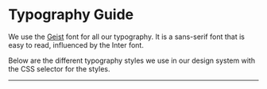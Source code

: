 

<Meta of={TypographyStories} />

# Typography Guide

We use the [Geist](https://vercel.com/font) font for all our typography. It is a sans-serif font that is easy to read, influenced by the Inter font.

Below are the different typography styles we use in our design system with the CSS selector for the styles.

---

<Story of={TypographyStories.Headings} />
